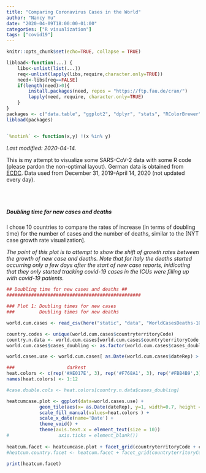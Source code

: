 ```yaml
---
title: "Comparing Coronavirus Cases in the World"
author: "Nancy Yu"
date: "2020-04-09T18:00:00-01:00"
categories: ["R visualization"]
tags: ["covid19"]
---
```


```r

knitr::opts_chunk$set(echo=TRUE, collapse = TRUE)

libload<-function(...) {
    libs<-unlist(list(...))
    req<-unlist(lapply(libs,require,character.only=TRUE))
    need<-libs[req==FALSE]
    if(length(need)>0){ 
        install.packages(need, repos = "https://ftp.fau.de/cran/")
        lapply(need, require, character.only=TRUE)
    }
}
packages <- c("data.table", "ggplot2", "dplyr", "stats", "RColorBrewer", "readr", "here", "scales")
libload(packages)


`%notin%` <- function(x,y) !(x %in% y) 

```

*Last modified: 2020-04-14.*

This is my attempt to visualize some SARS-CoV-2 data with some R code (please pardon the non-optimal layout). German data is obtained from [ECDC]. Data used from December 31, 2019-April 14, 2020 (not updated every day).

[ECDC]: https://www.ecdc.europa.eu/en/publications-data/download-todays-data-geographic-distribution-covid-19-cases-worldwide

<br/>
<br/>

##### Doubling time for new cases and deaths

I chose 10 countries to compare the rates of increase (in terms of doubling time) for the number of cases and the number of deaths, similar to the [NYT case growth rate visualization].

*The point of this plot is to attempt to show the shift of growth rates between the growth of new case and deaths. Note that for Italy the deaths started occurring only a few days after the start of new case reports, inidicating that they only started tracking covid-19 cases in the ICUs were filling up with covid-19 patients.*


[NYT visualization]: https://www.nytimes.com/interactive/2020/world/coronavirus-maps.html


```r

## Doubling time for new cases and deaths ##
#################################################

### Plot 1: Doubling times for new cases
###         Doubling times for new deaths

world.cum.cases <- read_csv(here("static", "data", "WorldCasesDeaths-10.csv"))

country.codes <- unique(world.cum.cases$countryterritoryCode)
country.n.data <- world.cum.cases[world.cum.cases$countryterritoryCode == country.codes[2],] 
world.cum.cases$cases_doubling <- as.factor(world.cum.cases$cases_doubling )

world.cases.use <- world.cum.cases[ as.Date(world.cum.cases$dateRep) > as.Date('2020-01-31'),]

###                   darkest
heat.colors <- c(rep('#AE017E', 3), rep('#F768A1', 3), rep('#FBB4B9',3), rep( '#FEEBE2', 3))
names(heat.colors) <- 1:12

#case.double.cols <- heat.colors[country.n.data$cases_doubling]

heatcumcase.plot <- ggplot(data=world.cases.use) +
            geom_tile(aes(x= as.Date(dateRep), y=1, width=0.7, height = 0.5, fill= cases_doubling)) +
            scale_fill_manual(values=heat.colors ) +
            scale_x_date(name='Date') + 
            theme_void() +
            theme(axis.text.x = element_text(size = 10)) 
#                  axis.ticks = element_blank()) 
         
heatcum.facet <- heatcumcase.plot + facet_grid(countryterritoryCode + case_type ~ .)
#heatcum.country.facet <- heatcum.facet + facet_grid(countryterritoryCode ~ .)

print(heatcum.facet)

```
<br/>
<br/>
  